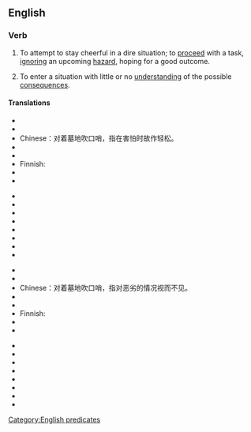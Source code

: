 ==English==

===Verb===
{{infl|en|verb|head=to [[whistle]] [[past]] the [[graveyard]]}}

# {{idiom|US}} To attempt to stay cheerful in a dire situation; to [[proceed]] with a task, [[ignoring]] an upcoming [[hazard]], hoping for a good outcome. 
# {{idiom|US}} To enter a situation with little or no [[understanding]] of the possible [[consequences]].

====Translations====
{{trans-top|to try to be cheerful in the face of one's fears}}
* {{trreq|ar}}
* {{trreq|hy}}
* Chinese：对着墓地吹口哨，指在害怕时故作轻松。
* {{trreq|cs}}
* {{trreq|nl}}
* Finnish: {{t|fi|pitää päänsä pystyssä}}
* {{trreq|fr}}
* {{trreq|de}}
{{trans-mid}}
* {{trreq|hi}}
* {{trreq|it}}
* {{trreq|ja}}
* {{trreq|ko}}
* {{trreq|pt}}
* {{trreq|ru}}
* {{trreq|es}}
* {{trreq|vi}}
{{trans-bottom}}

{{trans-top|to ignore a bad situation}}
* {{trreq|ar}}
* {{trreq|hy}}
* Chinese：对着墓地吹口哨，指对恶劣的情况视而不见。
* {{trreq|cs}}
* {{trreq|nl}}
* Finnish: {{t-|fi|lähteä soitellen sotaan}}
* {{trreq|fr}}
* {{trreq|de}}
{{trans-mid}}
* {{trreq|hi}}
* {{trreq|it}}
* {{trreq|ja}}
* {{trreq|ko}}
* {{trreq|pt}}
* {{trreq|ru}}
* {{trreq|es}}
* {{trreq|vi}}
{{trans-bottom}}

[[Category:English predicates]]